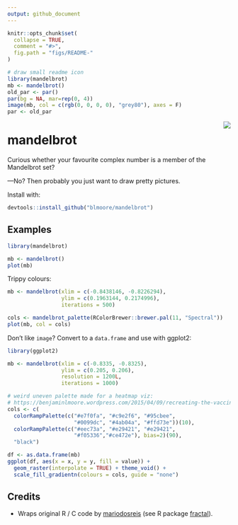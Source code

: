 ```yaml
---
output: github_document
---
```


<!-- README.md is generated from README.Rmd. Please edit that file -->

```r
knitr::opts_chunk$set(
  collapse = TRUE,
  comment = "#>",
  fig.path = "figs/README-"
)
```

```r
# draw small readme icon
library(mandelbrot)
mb <- mandelbrot()
old_par <- par()
par(bg = NA, mar=rep(0, 4))
image(mb, col = c(rgb(0, 0, 0, 0), "grey80"), axes = F)
par <- old_par
```
<img align="right" src="figs/icon-1.png" style="max-width: 300px">

# mandelbrot

Curious whether your favourite complex number is a member
of the Mandelbrot set? 

—No? Then probably you just want to draw pretty pictures.

Install with:

```r
devtools::install_github("blmoore/mandelbrot")
```

## Examples

```r
library(mandelbrot)

mb <- mandelbrot()
plot(mb)
```

Trippy colours:
```r
mb <- mandelbrot(xlim = c(-0.8438146, -0.8226294),
                 ylim = c(0.1963144, 0.2174996), 
                 iterations = 500)

cols <- mandelbrot_palette(RColorBrewer::brewer.pal(11, "Spectral"))
plot(mb, col = cols)
```

Don't like `image`? Convert to a `data.frame` and use with ggplot2:

```r
library(ggplot2)

mb <- mandelbrot(xlim = c(-0.8335, -0.8325),
                 ylim = c(0.205, 0.206), 
                 resolution = 1200L,
                 iterations = 1000)

# weird uneven palette made for a heatmap viz:
# https://benjaminlmoore.wordpress.com/2015/04/09/recreating-the-vaccination-heatmaps-in-r/
cols <- c(
  colorRampPalette(c("#e7f0fa", "#c9e2f6", "#95cbee",
                     "#0099dc", "#4ab04a", "#ffd73e"))(10),
  colorRampPalette(c("#eec73a", "#e29421", "#e29421", 
                     "#f05336","#ce472e"), bias=2)(90), 
  "black")

df <- as.data.frame(mb)
ggplot(df, aes(x = x, y = y, fill = value)) +
  geom_raster(interpolate = TRUE) + theme_void() +
  scale_fill_gradientn(colours = cols, guide = "none")

```

## Credits

* Wraps original R / C code by [mariodosreis](https://github.com/mariodosreis) (see R package [fractal](https://github.com/mariodosreis/fractal)).
